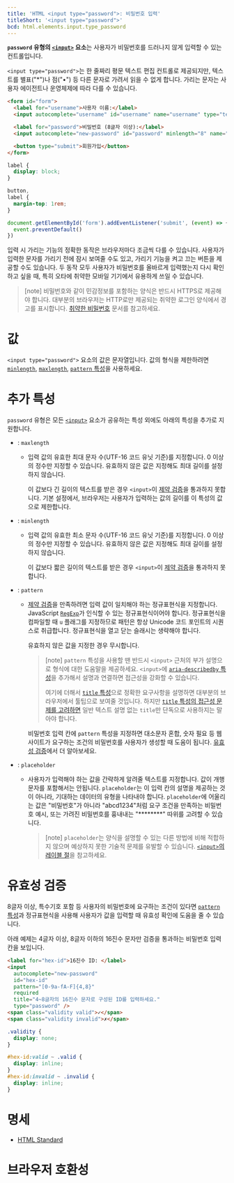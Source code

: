 ```yaml
---
title: 'HTML <input type="password">: 비밀번호 입력'
titleShort: '<input type="password">'
bcd: html.elements.input.type_password
---
```


**`password` 유형의 [`<input>`](../input) 요소**는 사용자가 비밀번호를 드러나지 않게 입력할 수 있는 컨트롤입니다.

`<input type="password">`는 한 줄짜리 평문 텍스트 편집 컨트롤로 제공되지만, 텍스트를 별표("\*")나 점("•") 등 다른 문자로 가려서 읽을 수 없게 합니다. 가리는 문자는 사용자 에이전트나 운영체제에 따라 다를 수 있습니다.

```html hidden name=demo
<form id="form">
  <label for="username">사용자 이름:</label>
  <input autocomplete="username" id="username" name="username" type="text" />

  <label for="password">비밀번호 (8글자 이상):</label>
  <input autocomplete="new-password" id="password" minlength="8" name="password" type="password" required />

  <button type="submit">회원가입</button>
</form>
```

```css hidden name=demo
label {
  display: block;
}

button,
label {
  margin-top: 1rem;
}
```

```js hidden name=demo
document.getElementById('form').addEventListener('submit', (event) => {
  event.preventDefault()
})
```

<LiveExample height={240} lang="html" name="demo" />

입력 시 가리는 기능의 정확한 동작은 브라우저마다 조금씩 다를 수 있습니다. 사용자가 입력한 문자를 가리기 전에 잠시 보여줄 수도 있고, 가리기 기능을 켜고 끄는 버튼을 제공할 수도 있습니다. 두 동작 모두 사용자가 비밀번호를 올바르게 입력했는지 다시 확인하고 싶을 때, 특히 오타에 취약한 모바일 기기에서 유용하게 쓰일 수 있습니다.

> [note] 비밀번호와 같이 민감정보를 포함하는 양식은 반드시 HTTPS로 제공해야 합니다. 대부분의 브라우저는 HTTP로만 제공되는 취약한 로그인 양식에서 경고를 표시합니다. [취약한 비밀번호](https://developer.mozilla.org/en-US/docs/Web/Security/Insecure_passwords) 문서를 참고하세요.

# 값

`<input type="password">` 요소의 값은 문자열입니다. 값의 형식을 제한하려면 [`minlength`](#term-minlength), [`maxlength`](#term-maxlength), [`pattern` 특성](#term-pattern)을 사용하세요.

# 추가 특성

`password` 유형은 모든 [`<input>`](../input) 요소가 공유하는 특성 외에도 아래의 특성을 추가로 지원합니다.

- : `maxlength`

  - 입력 값의 유효한 최대 문자 수(UTF-16 코드 유닛 기준)를 지정합니다. 0 이상의 정수만 지정할 수 있습니다. 유효하지 않은 값은 지정해도 최대 길이를 설정하지 않습니다.

    이 값보다 긴 길이의 텍스트를 받은 경우 `<input>`이 [제약 검증](https://developer.mozilla.org/en-US/docs/Web/Guide/HTML/Constraint_validation)을 통과하지 못합니다. 기본 설정에서, 브라우저는 사용자가 입력하는 값의 길이를 이 특성의 값으로 제한합니다.

- : `minlength`

  - 입력 값의 유효한 최소 문자 수(UTF-16 코드 유닛 기준)를 지정합니다. 0 이상의 정수만 지정할 수 있습니다. 유효하지 않은 값은 지정해도 최대 길이를 설정하지 않습니다.

    이 값보다 짧은 길이의 텍스트를 받은 경우 `<input>`이 [제약 검증](https://developer.mozilla.org/en-US/docs/Web/Guide/HTML/Constraint_validation)을 통과하지 못합니다.

- : `pattern`

  - [제약 검증](https://developer.mozilla.org/en-US/docs/Web/Guide/HTML/Constraint_validation)을 만족하려면 입력 값이 일치해야 하는 정규표현식을 지정합니다. JavaScript [`RegExp`](https://developer.mozilla.org/en-US/docs/Web/JavaScript/Reference/Global_Objects/RegExp)가 인식할 수 있는 정규표현식이어야 합니다. 정규표현식을 컴파일할 때 `u` 플래그를 지정하므로 패턴은 항상 Unicode 코드 포인트의 시퀀스로 취급합니다. 정규표현식을 열고 닫는 슬래시는 생략해야 합니다.

    유효하지 않은 값을 지정한 경우 무시합니다.

    > [note] `pattern` 특성을 사용할 땐 반드시 `<input>` 근처의 부가 설명으로 형식에 대한 도움말을 제공하세요. `<input>`에 [`aria-describedby` 특성](https://developer.mozilla.org/en-US/docs/Web/Accessibility/ARIA/Attributes/aria-describedby)을 추가해서 설명과 연결하면 접근성을 강화할 수 있습니다.
    >
    > 여기에 더해서 [`title` 특성](../../Global_attributes#term-title)으로 정확한 요구사항을 설명하면 대부분의 브라우저에서 툴팁으로 보여줄 것입니다. 하지만 [`title` 특성의 접근성 문제를 고려하면](../../Global_attributes/title#접근성-고려사항) 일반 텍스트 설명 없는 `title`만 단독으로 사용하지는 말아야 합니다.

    비밀번호 입력 칸에 `pattern` 특성을 지정하면 대소문자 혼합, 숫자 필요 등 웹 사이트가 요구하는 조건의 비밀번호를 사용자가 생성할 때 도움이 됩니다. [유효성 검증](#유효성-검증)에서 더 알아보세요.

- : `placeholder`

  - 사용자가 입력해야 하는 값을 간략하게 알려줄 텍스트를 지정합니다. 값이 개행 문자를 포함해서는 안됩니다. `placeholder`는 이 입력 칸의 설명을 제공하는 것이 아니라, 기대하는 데이터의 유형을 나타내야 합니다. `placeholder`에 어울리는 값은 "비밀번호"가 아니라 "abcd1234"처럼 요구 조건을 만족하는 비밀번호 예시, 또는 가려진 비밀번호를 흉내내는 "\*\*\*\*\*\*\*\*" 따위를 고려할 수 있습니다.

    > [note] `placeholder`는 양식을 설명할 수 있는 다른 방법에 비해 적합하지 않으며 예상하지 못한 기술적 문제를 유발할 수 있습니다. [`<input>`의 레이블 절](../input#플레이스홀더는-접근성이-떨어짐)을 참고하세요.

# 유효성 검증

8글자 이상, 특수기호 포함 등 사용자의 비밀번호에 요구하는 조건이 있다면 [`pattern` 특성](#term-pattern)과 정규표현식을 사용해 사용자가 값을 입력할 때 유효성 확인에 도움을 줄 수 있습니다.

아래 예제는 4글자 이상, 8글자 이하의 16진수 문자만 검증을 통과하는 비밀번호 입력 칸을 보입니다.

```html hidden name=pattern
<label for="hex-id">16진수 ID: </label>
<input
  autocomplete="new-password"
  id="hex-id"
  pattern="[0-9a-fA-F]{4,8}"
  required
  title="4~8글자의 16진수 문자로 구성된 ID를 입력하세요."
  type="password" />
<span class="validity valid">✓</span>
<span class="validity invalid">✗</span>
```

```css hidden name=pattern
.validity {
  display: none;
}

#hex-id:valid ~ .valid {
  display: inline;
}
#hex-id:invalid ~ .invalid {
  display: inline;
}
```

<LiveExample height={180} lang="html" name="pattern" />

# 명세

- [HTML Standard](<https://html.spec.whatwg.org/multipage/input.html#password-state-(type=password)>)

# 브라우저 호환성

<BrowserCompat data={props.bcd} />
